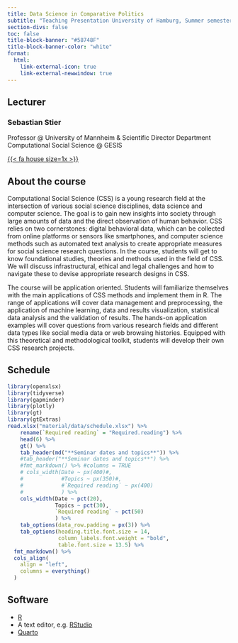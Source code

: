```yaml
---
title: Data Science in Comparative Politics
subtitle: "Teaching Presentation University of Hamburg, Summer semester 2025"
section-divs: false
toc: false
title-block-banner: "#58748F"
title-block-banner-color: "white"
format:
  html:
    link-external-icon: true
    link-external-newwindow: true
---
```


## Lecturer

### Sebastian Stier

Professor \@ University of Mannheim & Scientific Director Department Computational Social Science \@ GESIS

[{{< fa house size=1x >}}](https://sebastianstier.com)

## About the course

Computational Social Science (CSS) is a young research field at the intersection of various social science disciplines, data science and computer science. The goal is to gain new insights into society through large amounts of data and the direct observation of human behavior. CSS relies on two cornerstones: digital behavioral data, which can be collected from online platforms or sensors like smartphones, and computer science methods such as automated text analysis to create appropriate measures for social science research questions. In the course, students will get to know foundational studies, theories and methods used in the field of CSS. We will discuss infrastructural, ethical and legal challenges and how to navigate these to devise appropriate research designs in CSS.

The course will be application oriented. Students will familiarize themselves with the main applications of CSS methods and implement them in R. The range of applications will cover data management and preprocessing, the application of machine learning, data and results visualization, statistical data analysis and the validation of results. The hands-on application examples will cover questions from various research fields and different data types like social media data or web browsing histories. Equipped with this theoretical and methodological toolkit, students will develop their own CSS research projects.

## Schedule

```r
library(openxlsx)
library(tidyverse)
library(gapminder)
library(plotly)
library(gt)
library(gtExtras)
read.xlsx("material/data/schedule.xlsx") %>%
    rename(`Required reading` = "Required.reading") %>%
    head(6) %>% 
    gt() %>%
    tab_header(md("**Seminar dates and topics**")) %>%
    #tab_header("**Seminar dates and topics**") %>%
    #fmt_markdown() %>% #columns = TRUE
    # cols_width(Date ~ px(400)#,
    #            #Topics ~ px(350)#,
    #            #`Required reading` ~ px(400)
    #            ) %>%
    cols_width(Date ~ pct(20),
               Topics ~ pct(30),
               `Required reading` ~ pct(50)
               ) %>%
    tab_options(data_row.padding = px(3)) %>%
    tab_options(heading.title.font.size = 14,
                column_labels.font.weight = "bold",
                table.font.size = 13.5) %>%
  fmt_markdown() %>% 
  cols_align(
    align = "left",
    columns = everything()
  )


```

## Software

-   [R](https://cran.rstudio.com)
-   A text editor, e.g. [RStudio](https://posit.co/download/rstudio-desktop)
-   [Quarto](https://quarto.org)
